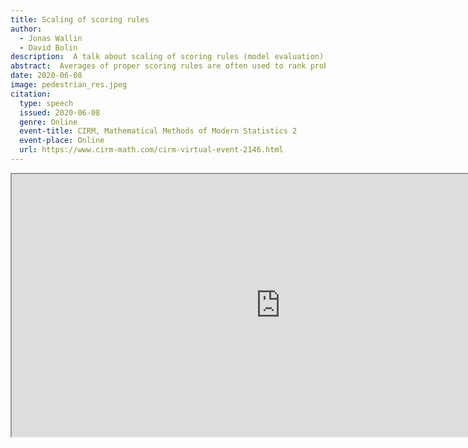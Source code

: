 ```yaml
---
title: Scaling of scoring rules
author:
  - Jonas Wallin
  - David Bolin
description:  A talk about scaling of scoring rules (model evaluation)
abstract:  Averages of proper scoring rules are often used to rank probabilistic forecasts. In many cases, the individual observations and their predictive distributions in these averages have variable scale (variance). I will show that some of the most popular proper scoring rules, such as the continuous ranked probability score (CRPS), up-weight observations with large uncertainty which can lead to unintuitive rankings. We have developed a new scoring rule, scaled CRPS (SCRPS), this new proper scoring rule is locally scale invariant and therefore works in the case of varying uncertainty. I will demostrate this how this affects model selection through parameter estimation in spatial statitics.
date: 2020-06-08
image: pedestrian_res.jpeg
citation:
  type: speech
  issued: 2020-06-08
  genre: Online
  event-title: CIRM, Mathematical Methods of Modern Statistics 2
  event-place: Online
  url: https://www.cirm-math.com/cirm-virtual-event-2146.html
---
```


```{=html}
<iframe width="860" height="420"
src=" https://www.youtube.com/embed/2Cc4bTor4 ">
```
